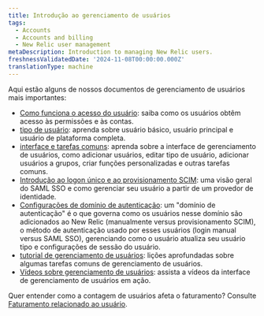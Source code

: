 ```yaml
---
title: Introdução ao gerenciamento de usuários
tags:
  - Accounts
  - Accounts and billing
  - New Relic user management
metaDescription: Introduction to managing New Relic users.
freshnessValidatedDate: '2024-11-08T00:00:00.000Z'
translationType: machine
---
```


Aqui estão alguns de nossos documentos de gerenciamento de usuários mais importantes:

* [Como funciona o acesso do usuário](/docs/accounts/accounts-billing/new-relic-one-user-management/user-management-concepts): saiba como os usuários obtêm acesso às permissões e às contas.
* [tipo de usuário](/docs/accounts/accounts-billing/new-relic-one-user-management/user-type): aprenda sobre usuário básico, usuário principal e usuário de plataforma completa.
* [interface e tarefas comuns](/docs/accounts/accounts-billing/new-relic-one-user-management/user-management-ui-and-tasks/): aprenda sobre a interface de gerenciamento de usuários, como adicionar usuários, editar tipo de usuário, adicionar usuários a grupos, criar funções personalizadas e outras tarefas comuns.
* [Introdução ao logon único e ao provisionamento SCIM](/docs/accounts/accounts-billing/new-relic-one-user-management/introduction-saml-scim): uma visão geral do SAML SSO e como gerenciar seu usuário a partir de um provedor de identidade.
* [Configurações de domínio de autenticação](/docs/accounts/accounts-billing/new-relic-one-pricing-users/configure-authentication-domains): um &quot;domínio de autenticação&quot; é o que governa como os usuários nesse domínio são adicionados ao New Relic (manualmente versus provisionamento SCIM), o método de autenticação usado por esses usuários (login manual versus SAML SSO), gerenciando como o usuário atualiza seu usuário tipo e configurações de sessão do usuário.
* [tutorial de gerenciamento de usuários](/docs/accounts/accounts-billing/new-relic-one-user-management/tutorial-add-new-user-groups-roles-new-relic-one-user-model): lições aprofundadas sobre algumas tarefas comuns de gerenciamento de usuários.
* [Vídeos sobre gerenciamento de usuários](/docs/accounts/accounts-billing/new-relic-one-user-management/user-mgmt-videos): assista a vídeos da interface de gerenciamento de usuários em ação.

Quer entender como a contagem de usuários afeta o faturamento? Consulte [Faturamento relacionado ao usuário](/docs/accounts/accounts-billing/new-relic-one-pricing-users/new-relic-one-pricing-billing#user-count).